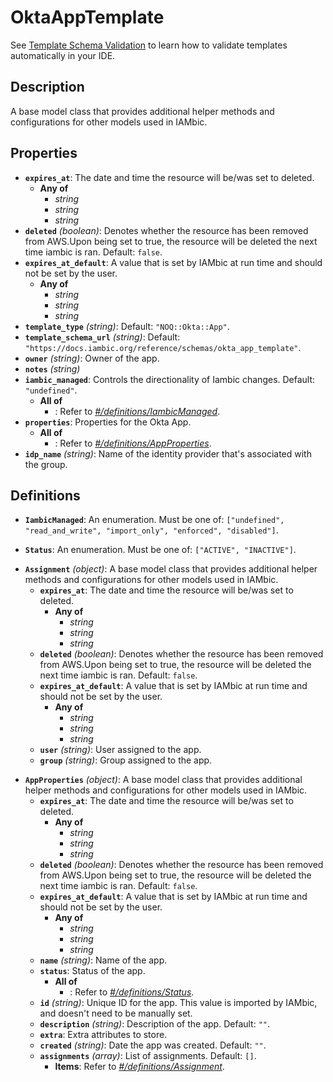 # OktaAppTemplate

See [Template Schema Validation](/reference/template_validation_ide) to learn how to validate templates automatically in your IDE.

## Description

A base model class that provides additional helper methods and
configurations for other models used in IAMbic.

## Properties

- **`expires_at`**: The date and time the resource will be/was set to deleted.
  - **Any of**
    - *string*
    - *string*
    - *string*
- **`deleted`** *(boolean)*: Denotes whether the resource has been removed from AWS.Upon being set to true, the resource will be deleted the next time iambic is ran. Default: `false`.
- **`expires_at_default`**: A value that is set by IAMbic at run time and should not be set by the user.
  - **Any of**
    - *string*
    - *string*
    - *string*
- **`template_type`** *(string)*: Default: `"NOQ::Okta::App"`.
- **`template_schema_url`** *(string)*: Default: `"https://docs.iambic.org/reference/schemas/okta_app_template"`.
- **`owner`** *(string)*: Owner of the app.
- **`notes`** *(string)*
- **`iambic_managed`**: Controls the directionality of Iambic changes. Default: `"undefined"`.
  - **All of**
    - : Refer to *[#/definitions/IambicManaged](#definitions/IambicManaged)*.
- **`properties`**: Properties for the Okta App.
  - **All of**
    - : Refer to *[#/definitions/AppProperties](#definitions/AppProperties)*.
- **`idp_name`** *(string)*: Name of the identity provider that's associated with the group.
## Definitions


<a id="definitions/IambicManaged"></a>

- **`IambicManaged`**: An enumeration. Must be one of: `["undefined", "read_and_write", "import_only", "enforced", "disabled"]`.

<a id="definitions/Status"></a>

- **`Status`**: An enumeration. Must be one of: `["ACTIVE", "INACTIVE"]`.

<a id="definitions/Assignment"></a>

- **`Assignment`** *(object)*: A base model class that provides additional helper methods and
configurations for other models used in IAMbic.
  - **`expires_at`**: The date and time the resource will be/was set to deleted.
    - **Any of**
      - *string*
      - *string*
      - *string*
  - **`deleted`** *(boolean)*: Denotes whether the resource has been removed from AWS.Upon being set to true, the resource will be deleted the next time iambic is ran. Default: `false`.
  - **`expires_at_default`**: A value that is set by IAMbic at run time and should not be set by the user.
    - **Any of**
      - *string*
      - *string*
      - *string*
  - **`user`** *(string)*: User assigned to the app.
  - **`group`** *(string)*: Group assigned to the app.

<a id="definitions/AppProperties"></a>

- **`AppProperties`** *(object)*: A base model class that provides additional helper methods and
configurations for other models used in IAMbic.
  - **`expires_at`**: The date and time the resource will be/was set to deleted.
    - **Any of**
      - *string*
      - *string*
      - *string*
  - **`deleted`** *(boolean)*: Denotes whether the resource has been removed from AWS.Upon being set to true, the resource will be deleted the next time iambic is ran. Default: `false`.
  - **`expires_at_default`**: A value that is set by IAMbic at run time and should not be set by the user.
    - **Any of**
      - *string*
      - *string*
      - *string*
  - **`name`** *(string)*: Name of the app.
  - **`status`**: Status of the app.
    - **All of**
      - : Refer to *[#/definitions/Status](#definitions/Status)*.
  - **`id`** *(string)*: Unique ID for the app. This value is imported by IAMbic, and doesn't need to be manually set.
  - **`description`** *(string)*: Description of the app. Default: `""`.
  - **`extra`**: Extra attributes to store.
  - **`created`** *(string)*: Date the app was created. Default: `""`.
  - **`assignments`** *(array)*: List of assignments. Default: `[]`.
    - **Items**: Refer to *[#/definitions/Assignment](#definitions/Assignment)*.

